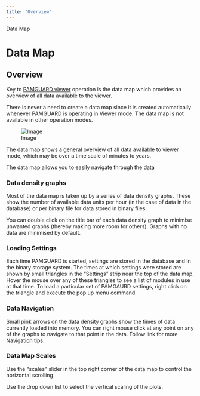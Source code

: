 ```yaml
---
title: "Overview"
---
```

 Data Map  

Data Map
========

Overview
--------

Key to [PAMGUARD viewer](../../../overview/PamMasterHelp/docs/viewerMode.html) operation is the data map which provides an overview of all data available to the viewer.

There is never a need to create a data map since it is created automatically whenever PAMGUARD is operating in Viewer mode. The data map is not available in other operation modes.

![Image](./images/DataMap.png)

  
  

The data map shows a general overview of all data available to viewer mode, which may be over a time scale of minutes to years.

The data map allows you to easily navigate through the data

### Data density graphs

Most of the data map is taken up by a series of data density graphs. These show the number of available data units per hour (in the case of data in the database) or per binary file for data stored in binary files.

You can double click on the title bar of each data density graph to minimise unwanted graphs (thereby making more room for others). Graphs with no data are minimised by default.

### Loading Settings

Each time PAMGUARD is started, settings are stored in the database and in the binary storage system. The times at which settings were stored are shown by small triangles in the "Settings" strip near the top of the data map. Hover the mouse over any of these triangles to see a list of modules in use at that time. To load a particular set of PAMGAURD settings, right click on the triangle and execute the pop up menu command.

### Data Navigation

Small pink arrows on the data density graphs show the times of data currently loaded into memory. You can right mouse click at any point on any of the graphs to navigate to that point in the data. Follow link for more [Navigation](../../../detectors/clickDetectorHelp/docs/offline_Navigating.html) tips.

### Data Map Scales

Use the "scales" slider in the top right corner of the data map to control the horizontal scrolling

Use the drop down list to select the vertical scaling of the plots.